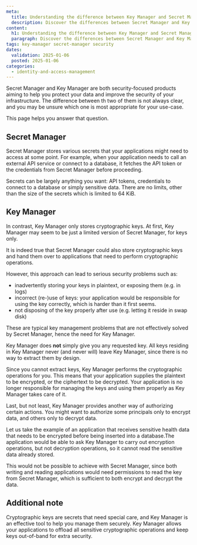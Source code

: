 ```yaml
---
meta:
  title: Understanding the difference between Key Manager and Secret Manager
  description: Discover the differences between Secret Manager and Key Manager, and learn which security tool best fits your data protection needs.
content:
  h1: Understanding the difference between Key Manager and Secret Manager
  paragraph: Discover the differences between Secret Manager and Key Manager, and learn which security tool best fits your data protection needs.
tags: key-manager secret-manager security
dates:
  validation: 2025-01-06
  posted: 2025-01-06
categories:
  - identity-and-access-management
---
```




Secret Manager and Key Manager are both security-focused products aiming to help you protect your data and improve the security of your infrastructure.
The difference between th two of them is not always clear, and you may be unsure which one is most appropriate for your use-case.

This page helps you answer that question.


## Secret Manager

Secret Manager stores various secrets that your applications might need to access at some point. For example, when your application needs to call an external API service or connect to a database, it fetches the API token
or the credentials from Secret Manager before proceeding.

Secrets can be largely anything you want: API tokens, credentials to connect to a database or simply sensitive data. There are no limits, other than the size of the secrets which is limited to 64 KiB.


## Key Manager

In contrast, Key Manager only stores cryptographic keys. At first, Key Manager may seem to be just a limited version of Secret Manager, for keys only.

It is indeed true that Secret Manager could also store cryptographic keys and hand them over to applications that need to perform cryptographic operations.

However, this approach can lead to serious security problems such as:

 - inadvertently storing your keys in plaintext, or exposing them (e.g. in logs)
 - incorrect (re-)use of keys: your application would be responsible for using the key correctly,
   which is harder than it first seems.
 - not disposing of the key properly after use (e.g. letting it reside in swap disk)

These are typical key management problems that are not effectively solved by Secret Manager, hence the need for Key Manager.

Key Manager does **not** simply give you any requested key. All keys residing in Key Manager never (and never will) leave Key Manager, since
there is no way to extract them by design.

Since you cannot extract keys, Key Manager performs the cryptographic operations for you. This means that your application supplies the plaintext to be encrypted, or
the ciphertext to be decrypted. Your application is no longer responsible for managing the keys and using them properly as Key Manager takes care of it.

Last, but not least, Key Manager provides another way of authorizing certain actions. You might want to authorize some principals only to encrypt data, and others
only to decrypt data.

Let us take the example of an application that receives sensitive health data that needs to be encrypted before being inserted into a database.The application would be able to ask Key Manager
to carry out encryption operations, but not decryption operations, so it cannot read the sensitive data already stored.

This would not be possible to achieve with Secret Manager, since both writing and reading applications would need permissions to read the key from Secret Manager, which is sufficient to both encrypt and decrypt the data.


## Additional note

Cryptographic keys are secrets that need special care, and Key Manager is an effective tool to help you manage them securely. Key Manager allows your applications to offload all sensitive cryptographic
operations and keep keys out-of-band for extra security.
